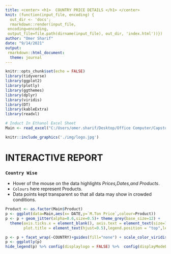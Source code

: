 ```yaml
---
title: <center> <h1>  COUNTRY PRICE DETAILS </h1> </center>
knit: (function(input_file, encoding) {
  out_dir <- 'docs';
  rmarkdown::render(input_file,
 encoding=encoding,
 output_file=file.path(dirname(input_file), out_dir, 'index.html'))})
author: "Omer Sharif"
date: "9/14/2021"
output: 
 rmarkdown::html_document:
  theme: journal
---
```



```r
knitr::opts_chunk$set(echo = FALSE)
library(tidyverse)
library(ggplot2)
library(plotly)
library(ggthemes)
library(dplyr)
library(viridis)
library(DT)
library(kableExtra)
library(readxl)

# Induct In Ethanol Excel Sheet
Main <- read_excel("C:/Users/omer.sharif/Desktop/Office Computer/Capstone/R Codes/Ethanol Dashboard/Aug 2021/Main.xlsm")
```


```r

knitr::include_graphics('./img/logo.jpg')

```



# INTERACTIVE REPORT

### `Country Wise`

* Hover of the mouse on the data highlights _Prices,Dates,and Products_. 
* `Colours` here represent Products.
* Data points kept transparent so that all data may show in crowded conditions.


```r
Product <- as.factor(Main$Product)
p <- ggplot(data=Main,aes(x= DATE,y=`M.Ton Price`,colour=Product)) 
p <- p + geom_jitter(alpha=0.6,size=0.5)+ theme_grey(base_size=12) +
  theme(axis.ticks.x = element_blank(), axis.text = element_text(size=7),
        plot.title = element_text(hjust=0.5),legend.position = "top",legend.key.size = unit(0.5,'cm')) + labs(x="",y="",title="COUNTRY WISE ETHANOL PRICE PER METRIC TON TREND - YEAR 2017 to YEAR 2021")

p <- p + facet_wrap(~COUNTRY)+guides(fill="none") + scale_color_viridis_d()
p <- ggplotly(p)
hide_legend(p) %>% config(displaylogo = FALSE) %>%  config(displayModeBar = FALSE) 

```